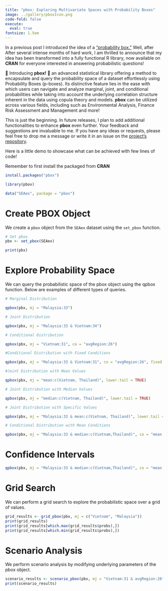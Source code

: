 ```yaml
---
title: "pbox: Exploring Multivariate Spaces with Probability Boxes"
image: ../gallery/pboxIcon.png
code-fold: false
execute:
  eval: true
fontsize: 1.5em
---
```


::: justify
In a previous post I introduced the idea of a [“probability box.”](https://athsas.com/posts/Probability%20Box%20with%20Kernel%20Density%20Estimation.html) Well, after After several intense months of hard work, I am thrilled to announce that my idea has been transformed into a fully functional R library, now available on **CRAN** for everyone interested in answering probabilistic questions!

🌟 Introducing **pbox!** 🌟 an advanced statistical library offering a method to encapsulate and query the probability space of a dataset effortlessly using Probability Boxes (p-boxes). Its distinctive feature lies in the ease with which users can navigate and analyze marginal, joint, and conditional probabilities while taking into account the underlying correlation structure inherent in the data using copula theory and models. **pbox** can be utilized across various fields, including such as Environmental Analysis, Finance Risk Assessment and Management and more!

This is just the beginning. In future releases, I plan to add additional functionalities to enhance **pbox** even further. Your feedback and suggestions are invaluable to me. If you have any ideas or requests, please feel free to drop me a message or write it in an issue on the [project's repository](https://github.com/athammad/pbox).

Here is a little demo to showcase what can be achieved with few lines of code!

Remember to first install the packaged from **CRAN**

```r
install.packages("pbox")
```

```r
library(pbox)

data("SEAex", package = "pbox")

```

# Create PBOX Object

We create a `pbox` object from the `SEAex` dataset using the `set_pbox` function.

```r
# Set pbox
pbx <- set_pbox(SEAex)
```

```r
print(pbx)
```

# Explore Probability Space

We can query the probabilistic space of the pbox object using the qpbox function. Below are examples of different types of queries.

```r
# Marginal Distribution

qpbox(pbx, mj = "Malaysia:33")

# Joint Distribution

qpbox(pbx, mj = "Malaysia:33 & Vietnam:34")

# Conditional Distribution

qpbox(pbx, mj = "Vietnam:31", co = "avgRegion:26")

#Conditional Distribution with Fixed Conditions

qpbox(pbx, mj = "Malaysia:33 & Vietnam:31", co = "avgRegion:26", fixed = TRUE)

#Joint Distribution with Mean Values

qpbox(pbx, mj = "mean:c(Vietnam, Thailand)", lower.tail = TRUE)

# Joint Distribution with Median Values

qpbox(pbx, mj = "median:c(Vietnam, Thailand)", lower.tail = TRUE)

# Joint Distribution with Specific Values

qpbox(pbx, mj = "Malaysia:33 & mean:c(Vietnam, Thailand)", lower.tail = TRUE)

# Conditional Distribution with Mean Conditions

qpbox(pbx, mj = "Malaysia:33 & median:c(Vietnam,Thailand)", co = "mean:c(avgRegion)")
```

# Confidence Intervals

```r
qpbox(pbx, mj = "Malaysia:33 & median:c(Vietnam,Thailand)", co = "mean:c(avgRegion)", CI = TRUE, fixed = TRUE)
```

# Grid Search

We can perform a grid search to explore the probabilistic space over a grid of values.

```r
grid_results <- grid_pbox(pbx, mj = c("Vietnam", "Malaysia"))
print(grid_results)
print(grid_results[which.max(grid_results$probs),])
print(grid_results[which.min(grid_results$probs),])

```

# Scenario Analysis

We perform scenario analysis by modifying underlying parameters of the pbox object.

```r
scenario_results <- scenario_pbox(pbx, mj = "Vietnam:31 & avgRegion:26", param_list = list(Vietnam = "mu"))
print(scenario_results)
```
:::
